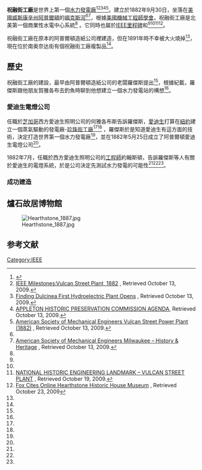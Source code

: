{{Infobox dam
| image                = PaperDiscoveryCenterAppletonWI.jpg
| name                 =祝融街工廠
| name_official        =祝融街工廠
| dam_crosses          =[[Fox_River_(Wisconsin)|福克斯河]]
| location             = [[美國|美國]][[威斯康辛州|威斯康辛州]][[阿普爾頓|阿普爾頓]]
| dam_length           =
| dam_height           =
| dam_width_base       =
| plant_commission     = 1882年9月30日
| opening              =
| cost                 =
| res_capacity_total   =
| res_catchment        =
| res_surface          =
| plant_turbines       = 1
| plant_capacity       = 12.5 kW
| plant_annual_gen     =
| lat_d = 44| lat_m = 15| lat_s = 12| lat_NS = N
| long_d= 88| long_m= 24| long_s= 42| long_EW= W
| coordinates_type = region:US-WI_type:landmark
}}

'''祝融街工廠'''是世界上第一個[[水力發電廠|水力發電廠]]<ref>{{Cite web|url=http://www.ccut.edu.tw/adminSection/gc_project/downloads/%E6%B0%B4%E5%8A%9B%E7%99%BC%E9%9B%BB.pdf|title=台灣發電廠現況|work=|location=|date=2016-02-22|language=zh-hant|access-date=2016-03-07|archive-date=2016-03-13|archive-url=https://web.archive.org/web/20160313104100/http://www.ccut.edu.tw/adminSection/gc_project/downloads/%E6%B0%B4%E5%8A%9B%E7%99%BC%E9%9B%BB.pdf|dead-url=no}}</ref><ref name="ref 1">[http://ieeeghn.org/wiki/index.php/Milestones:Vulcan_Street_Plant%2C_1882 IEEE Milestones:Vulcan Street Plant, 1882] {{Wayback|url=http://ieeeghn.org/wiki/index.php/Milestones:Vulcan_Street_Plant%2C_1882 |date=20141006073248 }}, Retrieved October 13, 2009.</ref><ref name="ref 2">[http://www.findingdulcinea.com/news/on-this-day/September-October-08/On-this-Day--First-Hydroelectric-Plant-Opens.html Finding Dulcinea First Hydroelectric Plant Opens] {{Wayback|url=http://www.findingdulcinea.com/news/on-this-day/September-October-08/On-this-Day--First-Hydroelectric-Plant-Opens.html |date=20201106232639 }}, Retrieved October 13, 2009.</ref><ref name="ref 3">[http://www.appleton.org/departments/clerk/agenda/docs/Historical%20Preservation%20Commission/Agenda/2008%20Archive/11-18-2008.PDF APPLETON HISTORIC PRESERVATION COMMISSION AGENDA]{{dead link|date=2018年1月 |bot=InternetArchiveBot |fix-attempted=yes }}, Retrieved October 13, 2009.</ref><ref name="ref 4">[http://www.asme.org/Communities/History/Landmarks/Vulcan_Street_Power_Plant.cfm American Society of Mechanical Engineers Vulcan Street Power Plant (1882)] {{Wayback|url=http://www.asme.org/Communities/History/Landmarks/Vulcan_Street_Power_Plant.cfm |date=20101226015152 }}, Retrieved October 13, 2009.</ref>。建立於1882年9月30日，坐落在[[美國|美國]][[威斯康辛州|威斯康辛州]][[阿普爾頓|阿普爾頓]]的[[福克斯河|福克斯河]]<ref name="ref 4" /><ref name="ref 5">[http://sections.asme.org/Milwaukee/history/1-vulcan.html American Society of Mechanical Engineers Milwaukee – History & Heritage] {{Wayback|url=http://sections.asme.org/Milwaukee/history/1-vulcan.html |date=20070813115735 }}, Retrieved October 13, 2009.</ref>，根據[[美國機械工程師學會|美國機械工程師學會]]，祝融街工廠是北美第一個商業性水電中心系統<ref name="ref 5" /> 。它同時也屬於[[IEEE里程碑列表|IEEE里程碑]]和{{en-link|國家級機械工程歷史地標|List of historic mechanical engineering landmarks}}<ref name="ref 1" /><ref name="ref 4" /><ref name="ref 6">[http://files.asme.org/ASMEORG/Communities/History/Landmarks/5657.PDF NATIONAL HISTORIC ENGINEERING LANDMARK – VULCAN STREET PLANT] {{webarchive|url=https://web.archive.org/web/20110928064625/http://files.asme.org/ASMEORG/Communities/History/Landmarks/5657.PDF |date=2011-09-28 }}, Retrieved October 19, 2009.</ref><ref name="ref 8">[http://www.focol.org/hearthstone/placeinhistory.htm Fox Cites Online Hearthstone Historic House Museum] {{Wayback|url=http://www.focol.org/hearthstone/placeinhistory.htm |date=20090923201937 }}, Retrieved October 23, 2009</ref>。

祝融街工廠在原本的阿普爾頓造紙公司裡建造，但在1891年時不幸被大火燒掉<ref name="ref 8" />，現在位於南奥奈达街有個祝融街工廠複製品<ref name="ref 3" />。

==歷史==
祝融街工廠的建設，最早由阿普爾頓造紙公司的老闆羅傑斯提出<ref name="ref 1" />，根據紀載，羅傑斯跟他朋友賀雅各布去釣魚時聊到他想建立一個水力發電站的構想<ref name="ref 6"/>。

===愛迪生電燈公司===

任職於[[芝加哥|芝加哥]]西方愛迪生照明公司的何雅各布斯告訴羅傑斯，[[愛迪生|愛迪生]]打算在[[紐約|紐約]]建立一個蒸氣驅動的發電廠-[[珍珠街工廠|珍珠街工廠]]<ref name="ref 1" /><ref name="ref 6" /> ，羅傑斯於是知道愛迪生有這方面的技術，決定打造世界第一個水力發電廠<ref name="ref 1" />，並在1882年5月25日成立了阿普爾頓愛迪生電燈公司<ref name="ref 6" />。

1882年7月，任職於西方愛迪生照明公司的[[工程師|工程師]]約翰斯頓，告訴羅傑斯等人有關於愛迪生的電燈系統，於是公司決定先測試水力發電的可能性<ref name="ref 1" /><ref name="ref 4" /><ref name="ref 6" />。



===成功建造===


==爐石故居博物館==
[[File:Hearthstone_1887.jpg|thumb]]

== 参考文献 ==
{{reflist|2}}
[[Category:IEEE|Category:IEEE]]